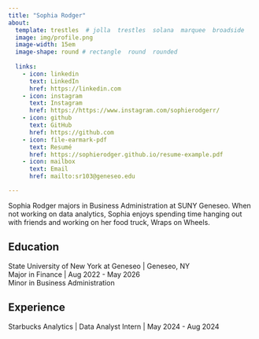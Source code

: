 ```yaml
---
title: "Sophia Rodger"
about:
  template: trestles  # jolla  trestles  solana  marquee  broadside
  image: img/profile.png
  image-width: 15em
  image-shape: round # rectangle  round  rounded
  
  links:
    - icon: linkedin
      text: LinkedIn
      href: https://linkedin.com
    - icon: instagram
      text: Instagram
      href: https://https://www.instagram.com/sophierodgerr/
    - icon: github
      text: GitHub
      href: https://github.com
    - icon: file-earmark-pdf
      text: Resumé
      href: https://sophierodger.github.io/resume-example.pdf
    - icon: mailbox
      text: Email
      href: mailto:sr103@geneseo.edu

---
```



Sophia Rodger majors in Business Administration at SUNY Geneseo. When not working on data analytics, Sophia enjoys spending time hanging out with friends and working on her food truck, Wraps on Wheels. 

## Education

State University of New York at Geneseo | Geneseo, NY <br>
Major in Finance | Aug 2022 - May 2026 <br>
Minor in Business Administration 

## Experience

Starbucks Analytics | Data Analyst Intern | May 2024 - Aug 2024 


